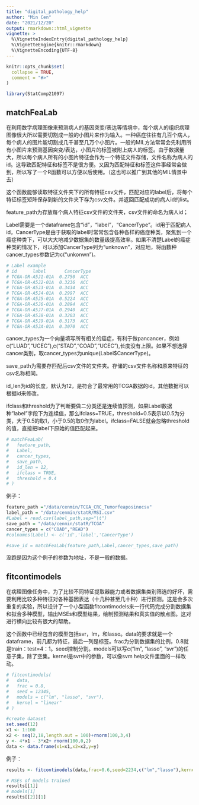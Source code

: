 ```yaml
---
title: "digital_pathology_help"
author: "Min Cen"
date: "2021/12/20"
output: rmarkdown::html_vignette
vignette: >
  %\VignetteIndexEntry{digital_pathology_help}
  %\VignetteEngine{knitr::rmarkdown}
  %\VignetteEncoding{UTF-8}
---
```


```r
knitr::opts_chunk$set(
  collapse = TRUE,
  comment = "#>"
)
```

```r
library(StatComp21097)
```

## matchFeaLab

在利用数字病理图像来预测病人的基因突变/表达等情境中，每个病人的组织病理图像很大所以需要切割成一般的小图片来作为输入。一种癌症往往有几百个病人，每个病人的图片能切割成几千甚至几万个小图片。一般的MIL方法常常会先利用所有小图片来预测基因突变/表达，小图片的标签被附上病人的标签。由于数据量大，所以每个病人所有的小图片特征会作为一个特征文件存储，文件名称为病人的id。这导致匹配特征和标签不是很方便。又因为匹配特征和标签这件事经常会做到，所以写了一个R函数可以方便以后使用。（这也可以推广到其他的MIL情景中去）

这个函数能够读取特征文件夹下的所有特征csv文件，匹配对应的label后，将每个特征标签矩阵保存到新的文件夹下存为csv文件。并返回匹配成功的病人id的list。

feature_path为存放每个病人特征csv文件的文件夹，csv文件的命名为病人id；

Label需要是一个dataframe包含“id”，“label”，“CancerType”。id用于匹配病人id，CancerType是由于获取的label时常常包含各种各样的癌症种类，聚焦到一个癌症种类下，可以大大地减少数据集的数量级提高效率。如果不清楚Label的癌症种类的情况下，可以添加CancerType列为“unknown”，对应地，将函数种cancer_types参数记为c("unkonwn")。
```r
# Label example
# id      label       CancerType
# TCGA-OR-A5J1-01A	0.2750	ACC		
# TCGA-OR-A5J2-01A	0.3236	ACC		
# TCGA-OR-A5J3-01A	0.3434	ACC		
# TCGA-OR-A5J4-01A	0.2997	ACC		
# TCGA-OR-A5J5-01A	0.5224	ACC		
# TCGA-OR-A5J6-01A	0.2894	ACC		
# TCGA-OR-A5J7-01A	0.2940	ACC		
# TCGA-OR-A5J8-01A	0.3203	ACC		
# TCGA-OR-A5J9-01A	0.3173	ACC		
# TCGA-OR-A5JA-01A	0.3070	ACC
```

cancer_types为一个向量填写所有相关的癌症，有利于做pancancer，例如c("LUAD","UCEC"),c("STAD","COAD","UCEC"),长度没有上限。如果不想选择cancer类别，取cancer_types为unique(Label$CancerType)。

save_path为需要存匹配后csv文件的文件夹。存储的csv文件名称和原来特征的csv名称相同。

id_len为id的长度，默认为12，是符合了最常用的TCGA数据的id。其他数据可以根据id来修改。

ifclass和threshold为了判断要做二分类还是连续值预测，如果Label数据种"label"字段下为连续值，那么ifclass=TRUE，threshold=0.5表示以0.5为分类，大于0.5的取1，小于0.5的取0作为label。ifclass=FALSE就会忽略threshold的值，直接把label下原始的值匹配起来。

```r
# matchFeaLab(
#   feature_path,
#   Label,
#   cancer_types,
#   save_path,
#   id_len = 12,
#   ifclass = TRUE,
#   threshold = 0.4
# )
```

例子：

```r
feature_path ="/data/cenmin/TCGA_CRC_Tumorfeaposinocsv"
label_path = "/data/cenmin/statR/MSI.csv"
#Label = read.csv(label_path,sep="\t")
save_path = "/data/cenmin/statR/TCGA"
cancer_types = c("COAD","READ")
#colnames(Label) <- c('id','label','CancerType')
```
```r
#save_id = matchFeaLab(feature_path,Label,cancer_types,save_path)
```

没跑是因为这个例子的参数为地址，不是一般的数据。

## fitcontimodels

在病理图像任务中，为了比较不同特征提取器能力或者数据集类别筛选的好坏，需要利用比较多种特征对各种基因表达（十几种甚至几十种）进行预测。这是会多次重复的实验，所以设计了一个小型函数fitcontimodels来一行代码完成分割数据集和拟合多种模型，输出MSEs和模型结果，绘制预测结果和真实值的散点图。这对进行横向比较有很大的帮助。

这个函数中已经包含的模型包括svr，lm，和lasso。data的要求就是一个dataframe，前几都为特征，最后一列是标签。frac为分割数据集的比例，0.8就是train：test=4：1。seed控制分割。models可以写c("lm", "lasso", "svr")的任意子集，除了空集。kernel是svr中的参数，可以像svm help文件里面的一样改动。

```r
# fitcontimodels(
#   data,
#   frac = 0.8,
#   seed = 12345,
#   models = c("lm", "lasso", "svr"),
#   kernel = "linear"
# )
```

```r
#create dataset
set.seed(12)
x1 <- 1:100
x2 <- seq(2,18,length.out = 100)+rnorm(100,3,4)
y <- 4*x1 - 3*x2+ rnorm(100,0,2)
data <- data.frame(x1=x1,x2=x2,y=y)
```

例子：

```r
results <- fitcontimodels(data,frac=0.6,seed=2234,c("lm","lasso"),kernel="sigmoid")
```
```r
# MSEs of models trained
results[[1]]
# models[1]
results[[2]][1]
````